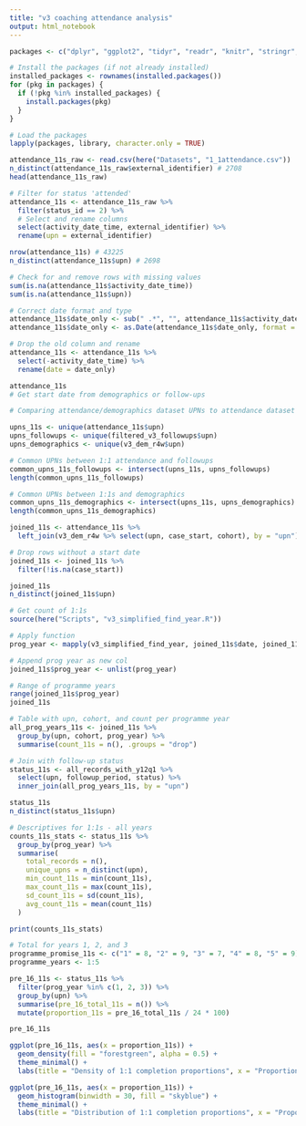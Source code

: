 ```yaml
---
title: "v3 coaching attendance analysis"
output: html_notebook
---
```


```r
packages <- c("dplyr", "ggplot2", "tidyr", "readr", "knitr", "stringr", "lubridate", "here")

# Install the packages (if not already installed)
installed_packages <- rownames(installed.packages())
for (pkg in packages) {
  if (!pkg %in% installed_packages) {
    install.packages(pkg)
  }
}

# Load the packages
lapply(packages, library, character.only = TRUE)
```

```r
attendance_11s_raw <- read.csv(here("Datasets", "1_1attendance.csv"))
n_distinct(attendance_11s_raw$external_identifier) # 2708
head(attendance_11s_raw)
```

```r
# Filter for status 'attended'
attendance_11s <- attendance_11s_raw %>%
  filter(status_id == 2) %>%
  # Select and rename columns
  select(activity_date_time, external_identifier) %>%
  rename(upn = external_identifier)

nrow(attendance_11s) # 43225
n_distinct(attendance_11s$upn) # 2698
```

```r
# Check for and remove rows with missing values
sum(is.na(attendance_11s$activity_date_time))
sum(is.na(attendance_11s$upn))
```

```r
# Correct date format and type
attendance_11s$date_only <- sub(" .*", "", attendance_11s$activity_date_time)
attendance_11s$date_only <- as.Date(attendance_11s$date_only, format = "%d/%m/%Y")

# Drop the old column and rename
attendance_11s <- attendance_11s %>%
  select(-activity_date_time) %>%
  rename(date = date_only)
```

```r
attendance_11s
# Get start date from demographics or follow-ups
```

```r
# Comparing attendance/demographics dataset UPNs to attendance dataset to see which one has more matches (to retrieve start date)

upns_11s <- unique(attendance_11s$upn)
upns_followups <- unique(filtered_v3_followups$upn)
upns_demographics <- unique(v3_dem_r4w$upn)
```

```r
# Common UPNs between 1:1 attendance and followups
common_upns_11s_followups <- intersect(upns_11s, upns_followups)
length(common_upns_11s_followups)

# Common UPNs between 1:1s and demographics
common_upns_11s_demographics <- intersect(upns_11s, upns_demographics)
length(common_upns_11s_demographics)
```

```r
joined_11s <- attendance_11s %>%
  left_join(v3_dem_r4w %>% select(upn, case_start, cohort), by = "upn")

# Drop rows without a start date
joined_11s <- joined_11s %>%
  filter(!is.na(case_start))

joined_11s
n_distinct(joined_11s$upn)
```

```r
# Get count of 1:1s
source(here("Scripts", "v3_simplified_find_year.R"))

# Apply function
prog_year <- mapply(v3_simplified_find_year, joined_11s$date, joined_11s$case_start, SIMPLIFY = FALSE)

# Append prog year as new col
joined_11s$prog_year <- unlist(prog_year)

# Range of programme years
range(joined_11s$prog_year)
joined_11s
```

```r
# Table with upn, cohort, and count per programme year
all_prog_years_11s <- joined_11s %>%
  group_by(upn, cohort, prog_year) %>%
  summarise(count_11s = n(), .groups = "drop")

# Join with follow-up status
status_11s <- all_records_with_y12q1 %>%
  select(upn, followup_period, status) %>%
  inner_join(all_prog_years_11s, by = "upn")

status_11s
n_distinct(status_11s$upn)

# Descriptives for 1:1s - all years
counts_11s_stats <- status_11s %>%
  group_by(prog_year) %>%
  summarise(
    total_records = n(),
    unique_upns = n_distinct(upn),
    min_count_11s = min(count_11s),
    max_count_11s = max(count_11s),
    sd_count_11s = sd(count_11s),
    avg_count_11s = mean(count_11s)
  )

print(counts_11s_stats)
```

```r
# Total for years 1, 2, and 3
programme_promise_11s <- c("1" = 8, "2" = 9, "3" = 7, "4" = 8, "5" = 9)
programme_years <- 1:5
```

```r
pre_16_11s <- status_11s %>%
  filter(prog_year %in% c(1, 2, 3)) %>%
  group_by(upn) %>%
  summarise(pre_16_total_11s = n()) %>%
  mutate(proportion_11s = pre_16_total_11s / 24 * 100)

pre_16_11s
```

```r
ggplot(pre_16_11s, aes(x = proportion_11s)) +
  geom_density(fill = "forestgreen", alpha = 0.5) +
  theme_minimal() +
  labs(title = "Density of 1:1 completion proportions", x = "Proportion met", y = "Density")
```

```r
ggplot(pre_16_11s, aes(x = proportion_11s)) +
  geom_histogram(binwidth = 30, fill = "skyblue") +
  theme_minimal() +
  labs(title = "Distribution of 1:1 completion proportions", x = "Proportion met", y = "Frequency (count)")
```
